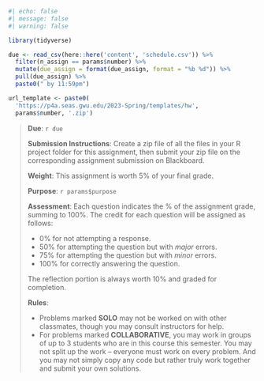 ```r
#| echo: false
#| message: false
#| warning: false

library(tidyverse)

due <- read_csv(here::here('content', 'schedule.csv')) %>%
  filter(n_assign == params$number) %>%
  mutate(due_assign = format(due_assign, format = "%b %d")) %>%
  pull(due_assign) %>%
  paste0(" by 11:59pm")

url_template <- paste0(
  'https://p4a.seas.gwu.edu/2023-Spring/templates/hw',
  params$number, '.zip')
```

> **Due**: `r due`
>
> **Submission Instructions**: Create a zip file of all the files in your R project folder for this assignment, then submit your zip file on the corresponding assignment submission on Blackboard.
>
> **Weight**: This assignment is worth 5% of your final grade.
>
> **Purpose**: `r params$purpose`
>
> **Assessment**: Each question indicates the % of the assignment grade, summing to 100%. The credit for each question will be assigned as follows:
>
> - 0% for not attempting a response.
> - 50% for attempting the question but with _major_ errors.
> - 75% for attempting the question but with _minor_ errors.
> - 100% for correctly answering the question.
>
> The reflection portion is always worth 10% and graded for completion.
>
> **Rules**:
>
> - Problems marked **SOLO** may not be worked on with other classmates, though you may consult instructors for help.
> - For problems marked **COLLABORATIVE**, you may work in groups of up to 3 students who are in this course this semester. You may not split up the work -- everyone must work on every problem. And you may not simply copy any code but rather truly work together and submit your own solutions.
